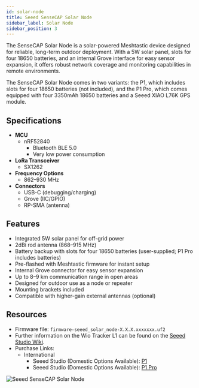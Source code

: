 ```yaml
---
id: solar-node
title: Seeed SenseCAP Solar Node
sidebar_label: Solar Node
sidebar_position: 3
---
```


The SenseCAP Solar Node is a solar-powered Meshtastic device designed for reliable, long-term outdoor deployment. With a 5W solar panel, slots for four 18650 batteries, and an internal Grove interface for easy sensor expansion, it offers robust network coverage and monitoring capabilities in remote environments.

The SenseCAP Solar Node comes in two variants: the P1, which includes slots for four 18650 batteries (not included), and the P1 Pro, which comes equipped with four 3350mAh 18650 batteries and a Seeed XIAO L76K GPS module.

## Specifications

- **MCU**
  - nRF52840
    - Bluetooth BLE 5.0
    - Very low power consumption
- **LoRa Transceiver**
  - SX1262
- **Frequency Options**
  - 862–930 MHz
- **Connectors**
  - USB-C (debugging/charging)
  - Grove (IIC/GPIO)
  - RP-SMA (antenna)

## Features

- Integrated 5W solar panel for off-grid power
- 2dBi rod antenna (868–915 MHz)
- Battery backup with slots for four 18650 batteries (user-supplied; P1 Pro includes batteries)
- Pre-flashed with Meshtastic firmware for instant setup
- Internal Grove connector for easy sensor expansion
- Up to 8–9 km communication range in open areas
- Designed for outdoor use as a node or repeater
- Mounting brackets included
- Compatible with higher-gain external antennas (optional)

## Resources

- Firmware file: `firmware-seeed_solar_node-X.X.X.xxxxxxx.uf2`
- Further information on the Wio Tracker L1 can be found on the [Seeed Studio Wiki](https://wiki.seeedstudio.com/get_started_with_meshtastic_wio_tracker_l1/).
- Purchase Links:
  - International
    - Seeed Studio (Domestic Options Available): [P1](https://msh.to/seeed_solar_node_p1/)
    - Seeed Studio (Domestic Options Available): [P1 Pro](https://msh.to/seeed_solar_node/)

![Seeed SenseCAP Solar Node](/img/hardware/seeed/sensecap_solar_node.webp)
